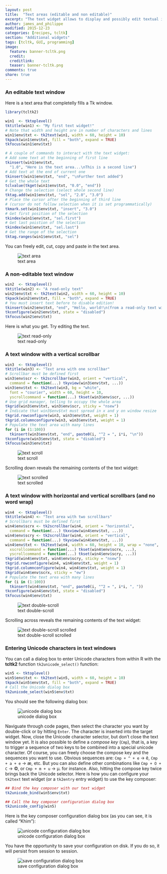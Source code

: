 ```yaml
---
layout: post
title:  "Text areas (editable and non editable)"
excerpt: "The text widget allows to display and possibly edit textual information."
author: james_and_philippe
modified: 2015-12-23
categories: [recipes, tcltk]
section: "Additional widgets"
tags: [tcltk, GUI, programming]
image:
  feature: banner-tcltk.png
  credit: 
  creditlink: 
  teaser: banner-tcltk.png
comments: true
share: true
---
```


### An editable text window

Here is a text area that completelly fills a Tk window.

```r
library(tcltk2)

win1  <- tktoplevel()
tktitle(win1) <- "My first text widget!"
# Note that width and height are in number of characters and lines
win1$env$txt <- tk2text(win1, width = 60, height = 10)
tkpack(win1$env$txt, fill = "both", expand = TRUE)
tkfocus(win1$env$txt)

# A couple of commands to interact with the text widget:
# Add some text at the beginning of first line
tkinsert(win1$env$txt,
  "1.0", "Here is the text area...\nThis is a second line")
# Add text at the end of current one
tkinsert(win1$env$txt, "end", "\nFurther text added")
# Get the whole text
tclvalue(tkget(win1$env$txt, "0.0", "end"))
# Change the selection (select whole second line)
tktag.add(win1$env$txt, "sel", "2.0", "3.0")
# Place the cursor after the beginning of third line
# (cursor do not follow selection when it is set programmatically)
tkmark.set(win1$env$txt, "insert", "3.0")
# Get first position of the selection
tkindex(win1$env$txt, "sel.first")
# Get last poistion of the selection
tkindex(win1$env$txt, "sel.last")
# Get the range of the selection
tktag.ranges(win1$env$txt, "sel")
```

You can freely edit, cut, copy and paste in the text area.

![text area]({{ site.images }}/recipes-tcltk/text.png)


### A non-editable text window

```r
win2  <- tktoplevel()
tktitle(win2) <- "A read-only text"
win2$env$txt <- tk2text(win2, width = 60, height = 10)
tkpack(win2$env$txt, fill = "both", expand = TRUE)
# You must insert text before to disable edition!
tkinsert(win2$env$txt, "end", "Hello, world!\n(from a read-only text widget)")
tkconfigure(win2$env$txt, state = "disabled")
tkfocus(win2$env$txt)
```

Here is what you get. Try editing the text.

![text read-only]({{ site.images }}/recipes-tcltk/text2.png)


### A text window with a vertical scrollbar

```r
win3  <- tktoplevel()
tktitle(win3) <- "Text area with one scrollbar"
# Scrollbar must be defined first
win3$env$scr <- tk2scrollbar(win3, orient = "vertical",
  command = function(...) tkyview(win3$env$txt, ...))
win3$env$txt <- tk2text(win3, bg = "white",
  font = "courier", width = 60, height = 10,
  yscrollcommand = function(...) tkset(win3$env$scr, ...))
# Use grid manager, telling to occupy the whole area
tkgrid(win3$env$txt, win3$env$scr, sticky = "nsew")
# Indicate that win3$env$txt must spread in x and y on window resize
tkgrid.rowconfigure(win3, win3$env$txt, weight = 1)
tkgrid.columnconfigure(win3, win3$env$txt, weight = 1)
# Populate the text area with many lines
for (i in (1:100))
  tkinsert(win3$env$txt, "end", paste0(i, "^2 = ", i*i, "\n"))
tkconfigure(win3$env$txt, state = "disabled")
tkfocus(win3$env$txt)
```

![text scroll]({{ site.images }}/recipes-tcltk/text3.png)

Scrolling down reveals the remaining contents of the text widget: 

![text scrolled]({{ site.images }}/recipes-tcltk/text4.png)


### A text window with horizontal and vertical scrollbars (and no word wrap)

```r
win4  <- tktoplevel()
tktitle(win4) <- "Text area with two scrollbars"
# Scrollbars must be defined first
win4$env$scrx <- tk2scrollbar(win4, orient = "horizontal",
  command = function(...) tkxview(win4$env$txt, ...))
win4$env$scry <- tk2scrollbar(win4, orient = "vertical",
  command = function(...) tkyview(win4$env$txt, ...))
win4$env$txt <- tk2text(win4, width = 60, height = 10, wrap = "none",
  xscrollcommand = function(...) tkset(win4$env$scrx, ...),
  yscrollcommand = function(...) tkset(win4$env$scry, ...))
tkgrid(win4$env$txt, win4$env$scry, sticky = "nsew")
tkgrid.rowconfigure(win4, win4$env$txt, weight = 1)
tkgrid.columnconfigure(win4, win4$env$txt, weight = 1)
tkgrid(win4$env$scrx, sticky = "ew")
# Populate the text area with many lines
for (i in (1:100))
  tkinsert(win4$env$txt, "end", paste0(i, "^2 = ", i*i, ", "))
tkconfigure(win4$env$txt, state = "disabled")
tkfocus(win4$env$txt)
```

![text double-scroll]({{ site.images }}/recipes-tcltk/text5.png)

Scrolling across reveals the remaining contents of the text widget: 

![text double-scroll scrolled]({{ site.images }}/recipes-tcltk/text6.png)


### Entering Unicode characters in text windows

You can call a dialog box to enter Unicode characters from within R with the **tcltk2** function `tk2unicode_select()` function:

```r
win5 <- tktoplevel()
win5$env$txt <- tk2text(win5, width = 60, height = 10)
tkpack(win5$env$txt, fill = "both", expand = TRUE)
# Call the Unicode dialog box
tk2unicode_select(win5$env$txt)
```

You should see the following dialog box:

![unicode dialog box]({{ site.images }}/recipes-tcltk/text7.png)

Naviguate through code pages, then select the character you want by double-click or by hitting `Enter`. The character is inserted into the target widget. Now, close the Unicode character selector, but don't close the text window yet. It is also possible to define a _compose key_ (`Cmp`), that is, a key to trigger a sequence of two keys to be combined into a special unicode character. Of course, you can freely choose the compose key and the sequences you want to use. Obvious sequences are: `Cmp + ^ + e` → ê, `Cmp + a + e` → æ, etc. But you can also define other combinations like `Cmp + O + C` → ©, or `Cmp + m + u` → µ. for instance. Also, hitting the compose key twice brings back the Unicode selector. Here is how you can configure your `tk2text` text widget (or a `tk2entry` entry widget) to use the key composer:

```r
## Bind the key composer with our text widget
tk2unicode_bind(win5$env$txt)

## Call the key composer configuration dialog box
tk2unicode_config(win5)
```

Here is the key composer configuration dialog box (as you can see, it is called "Khim"):

![unicode configuration dialog box]({{ site.images }}/recipes-tcltk/text8.png)

You have the opportunity to save your configuration on disk. If you do so, it will persist from session to session.

![save configuration dialog box]({{ site.images }}/recipes-tcltk/text9.png)

